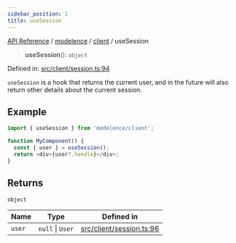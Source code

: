 ```yaml
---
sidebar_position: 1
title: useSession
---
```


[API Reference](/api-reference/modelence/client/functions/../../../index) / [modelence](/api-reference/modelence/client/functions/../../index) / [client](/api-reference/modelence/client/functions/../index) / useSession

> **useSession**(): `object`

Defined in: [src/client/session.ts:94](https://github.com/modelence/modelence/blob/6e10fb6230818b7ab0ca50262e15fd27cf9d1790/packages/modelence/src/client/session.ts#L94)

`useSession` is a hook that returns the current user, and in the future will also return other details about the current session.

## Example

```ts
import { useSession } from 'modelence/client';

function MyComponent() {
  const { user } = useSession();
  return <div>{user?.handle}</div>;
}
```

## Returns

`object`

| Name | Type | Defined in |
| ------ | ------ | ------ |
| `user` | `null` \| `User` | [src/client/session.ts:96](https://github.com/modelence/modelence/blob/6e10fb6230818b7ab0ca50262e15fd27cf9d1790/packages/modelence/src/client/session.ts#L96) |
